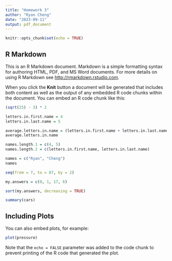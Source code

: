 ```yaml
---
title: "Homework 3"
author: "Ryan Cheng"
date: "2023-09-11"
output: pdf_document
---
```


```r
knitr::opts_chunk$set(echo = TRUE)
```

## R Markdown

This is an R Markdown document. Markdown is a simple formatting syntax for authoring HTML, PDF, and MS Word documents. For more details on using R Markdown see <http://rmarkdown.rstudio.com>.

When you click the **Knit** button a document will be generated that includes both content as well as the output of any embedded R code chunks within the document. You can embed an R code chunk like this:

```r
(sqrt(25) - 3) * 2
```

```r
letters.in.first.name = 4
letters.in.last.name = 5

average.letters.in.name = (letters.in.first.name + letters.in.last.name) / 2
average.letters.in.name
```

```r
names.length.1 = c(4, 5)
names.length.2 = c(letters.in.first.name, letters.in.last.name)
```

```r
names = c("Ryan", "Cheng")
names
```

```r
seq(from = 7, to = 87, by = 2)
```
```r
my.answers = c(0, 1, 17, 6)
```
```r
sort(my.answers, decreasing = TRUE)
```


```r
summary(cars)
```

## Including Plots

You can also embed plots, for example:

```r
plot(pressure)
```

Note that the `echo = FALSE` parameter was added to the code chunk to prevent printing of the R code that generated the plot.
